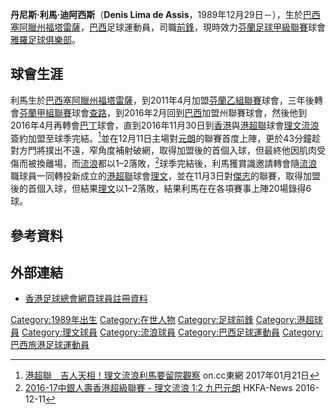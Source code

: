 {{Infobox football biography
| name        = 利馬 <br> Denis Lima 
| image       = Denis 1.jpg
| fullname    = Denis Lima de Assis
| nickname    = 
| birth_date  = {{Birth date and age|1989|12|29|}}
| birth_place = [[巴西|巴西]]，[[塞阿臘州|塞阿臘州]][[福塔雷薩|福塔雷薩]]
| height      = {{height|m=1.90}}
| position    = 
| currentclub =
| clubnumber  = 
| youthyears1 =
| youthclubs1 = 
| years1 = 2008
| clubs1 = {{link-pt|阿利安加足球會|Aliança Atlética Futebol Clube|阿利安加}}
| caps1  = 
| goals1 = 
| years2 = 2009
| clubs2 = {{link-en|馬古利體育會|Sport Club Maguary|馬古利}}
| caps2  = 
| goals2 = 
| years3 = 2010–2011
| clubs3 = {{link-pt|帕卡圖巴體育會|Pacatuba Esporte Clube|帕卡圖巴}}
| caps3  = 
| goals3 = 
| years4 = 2011–2014
| clubs4 = {{link-en|米克利足球會|Mikkelin Palloilijat|米克利}}
| caps4  = 77
| goals4 = 56
| years5 = 2014–2016
| clubs5 = [[雅羅足球俱樂部|查路]]
| caps5  = 33
| goals5 = 5
| years6 = 2016
| clubs6 = {{link-en|蒂拉登特斯體育會|Associação Esportiva Tiradentes|蒂拉登特斯}}
| caps6  = 3
| goals6 = 0
| years7 = 2016
| clubs7 = {{link-en|里奧布蘭克足球會|Rio Branco Football Club|里奧布蘭克}}
| caps7  = 
| goals7 = 
| years8 = 2016–2017
| clubs8 = [[香港流浪足球會|理文流浪]]
| caps8  = 14
| goals8 = 5
| years9 = 2017–2018
| clubs9 = [[理文足球會|理文]]
| caps9  = 20
| goals9 = 6
| years10 = 2018–
| clubs10 = [[雅羅足球俱樂部|雅羅足球俱樂部]]
| caps10  = 
| goals10 = 
| nationalyears1 = 
| nationalteam1  = 
| nationalcaps1  = 
| nationalgoals1 = 
| pcupdate = 
| ntupdate = 
}}

'''丹尼斯·利馬·迪阿西斯'''（'''Denis Lima de Assis'''，1989年12月29日－），生於[[巴西|巴西]][[塞阿臘州|塞阿臘州]][[福塔雷薩|福塔雷薩]]，[[巴西|巴西]]足球運動員，司職[[前鋒_(足球)|前鋒]]，現時效力[[芬蘭足球甲級聯賽|芬蘭足球甲級聯賽]]球會[[雅羅足球俱樂部|雅羅足球俱樂部]]。

==球會生涯==
利馬生於[[巴西|巴西]][[塞阿臘州|塞阿臘州]][[福塔雷薩|福塔雷薩]]，到2011年4月加盟[[芬蘭足球乙級聯賽|芬蘭乙組聯賽]]球會{{link-en|米克利足球會|Mikkelin Palloilijat|米克利}}，三年後轉會[[芬蘭足球甲級聯賽|芬蘭甲組聯賽]]球會[[雅羅足球俱樂部|查路]]，到2016年2月回到[[巴西|巴西]]加盟州聯賽球會{{link-en|蒂拉登特斯體育會|Associação Esportiva Tiradentes|蒂拉登特斯}}，然後他到2016年4月再轉會[[巴西足球丁級聯賽|巴丁]]球會{{link-en|里奧布蘭克足球會|Rio Branco Football Club|里奧布蘭克}}，直到2016年11月30日到[[香港|香港]]與[[港超聯|港超聯]]球會[[香港流浪足球會|理文流浪]]簽約加盟至球季完結。<ref>[http://hk.on.cc/hk/bkn/cnt/sport/20170121/bkn-20170121215011323-0121_00882_001.html 港超聯　吉人天相！理文流浪利馬要留院觀察] {{Wayback|url=http://hk.on.cc/hk/bkn/cnt/sport/20170121/bkn-20170121215011323-0121_00882_001.html |date=20190915232751 }} on.cc東網 2017年01月21日</ref>並在12月11日主場對[[元朗足球會|元朗]]的聯賽首度上陣，更於43分鐘趁對方門將撲出不遠，窄角度補射破網，取得加盟後的首個入球，但最終他因肌肉受傷而被換離場，而[[香港流浪足球會|流浪]]都以1–2落敗，<ref>[https://www.hkfa.com/news_details/14509 2016-17中銀人壽香港超級聯賽 - 理文流浪 1:2 九巴元朗] {{Wayback|url=https://www.hkfa.com/news_details/14509 |date=20161220092837 }} HKFA-News 2016-12-11</ref>球季完結後，利馬獲賞識邀請轉會隨[[香港流浪足球會|流浪]]職球員一同轉投新成立的[[港超聯|港超聯]]球會[[理文足球會|理文]]，並在11月3日對[[傑志體育會|傑志]]的聯賽，取得加盟後的首個入球，但結果[[理文足球會|理文]]以1–2落敗，結果利馬在在各項賽事上陣20場錄得6球。

==參考資料==
{{Reflist}}

==外部連結==
*[https://www.hkfa.com/ch/club/320/detail?player=16072#gotab 香港足球總會網頁球員註冊資料]{{Wayback|url=https://www.hkfa.com/ch/club/320/detail?player=16072#gotab |date=20190718185534 }}

{{香港流浪足球會}}
{{DEFAULTSORT:Lima De Assis, Denis}} 
[[Category:1989年出生|Category:1989年出生]]
[[Category:在世人物|Category:在世人物]]
[[Category:足球前鋒|Category:足球前鋒]]
[[Category:港超球員|Category:港超球員]]
[[Category:理文球員|Category:理文球員]]
[[Category:流浪球員|Category:流浪球員]]
[[Category:巴西足球運動員|Category:巴西足球運動員]]
[[Category:巴西旅港足球運動員|Category:巴西旅港足球運動員]]